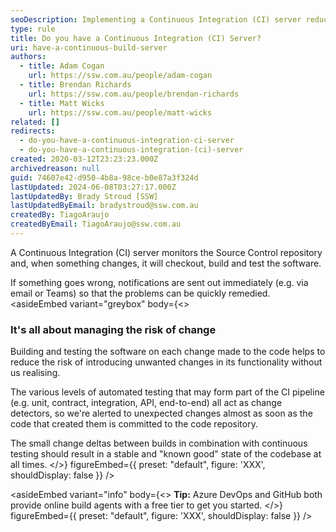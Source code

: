 ```yaml
---
seoDescription: Implementing a Continuous Integration (CI) server reduces the risk of introducing unwanted changes by automatically building and testing software after each code update.
type: rule
title: Do you have a Continuous Integration (CI) Server?
uri: have-a-continuous-build-server
authors:
  - title: Adam Cogan
    url: https://ssw.com.au/people/adam-cogan
  - title: Brendan Richards
    url: https://ssw.com.au/people/brendan-richards
  - title: Matt Wicks
    url: https://ssw.com.au/people/matt-wicks
related: []
redirects:
  - do-you-have-a-continuous-integration-ci-server
  - do-you-have-a-continuous-integration-(ci)-server
created: 2020-03-12T23:23:23.000Z
archivedreason: null
guid: 74607e42-d950-4b8a-98ce-b0e87a3f324d
lastUpdated: 2024-06-08T03:27:17.000Z
lastUpdatedBy: Brady Stroud [SSW]
lastUpdatedByEmail: bradystroud@ssw.com.au
createdBy: TiagoAraujo
createdByEmail: TiagoAraujo@ssw.com.au
---
```


A Continuous Integration (CI) server monitors the Source Control repository and, when something changes, it will checkout, build and test the software.

If something goes wrong, notifications are sent out immediately (e.g. via email or Teams) so that the problems can be quickly remedied.
<asideEmbed
  variant="greybox"
  body={<>
    
### It's all about managing the risk of change

Building and testing the software on each change made to the code helps to reduce the risk of introducing unwanted changes in its functionality without us realising.

The various levels of automated testing that may form part of the CI pipeline (e.g. unit, contract, integration, API, end-to-end) all act as change detectors, so we're alerted to unexpected changes almost as soon as the code that created them is committed to the code repository.

The small change deltas between builds in combination with continuous testing should result in a stable and "known good" state of the codebase at all times.
  </>}
  figureEmbed={{
    preset: "default",
    figure: 'XXX',
    shouldDisplay: false
  }}
/>

<asideEmbed
  variant="info"
  body={<>
    **Tip:** Azure DevOps and GitHub both provide online build agents with a free tier to get you started.
  </>}
  figureEmbed={{
    preset: "default",
    figure: 'XXX',
    shouldDisplay: false
  }}
/>
